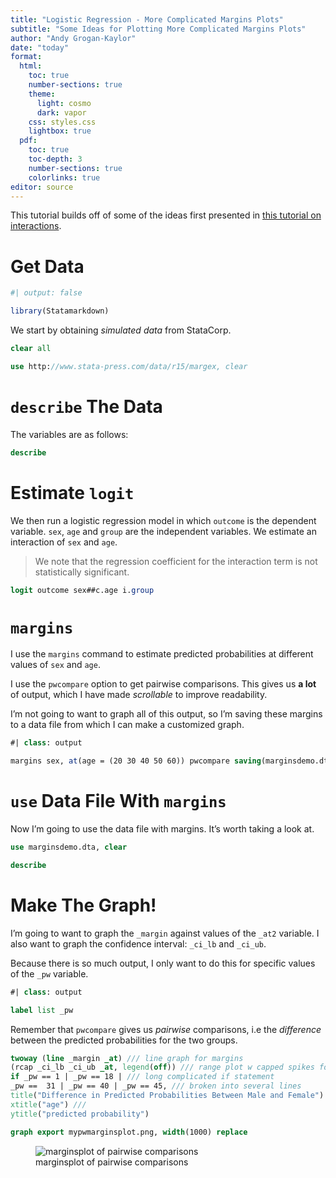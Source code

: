 ```yaml
---
title: "Logistic Regression - More Complicated Margins Plots"
subtitle: "Some Ideas for Plotting More Complicated Margins Plots"
author: "Andy Grogan-Kaylor"
date: "today"
format:
  html:
    toc: true
    number-sections: true
    theme:
      light: cosmo
      dark: vapor
    css: styles.css  
    lightbox: true
  pdf:
    toc: true
    toc-depth: 3
    number-sections: true
    colorlinks: true
editor: source
---
```


::: {.callout-tip collapse="false"}
This tutorial builds off of some of the ideas first presented in [this tutorial on interactions](https://agrogan1.github.io/newstuff/categorical/logistic-interactions-2/logistic-interactions-2.html).
:::

# Get Data

```r
#| output: false

library(Statamarkdown)

```

We start by obtaining *simulated data* from StataCorp. 

```stata

clear all

use http://www.stata-press.com/data/r15/margex, clear

```


# `describe` The Data
	
The variables are as follows:

```stata

describe

```

# Estimate `logit`

We then run a logistic regression model in which `outcome` is the dependent variable. `sex`, `age` and `group` are the independent variables. We estimate an interaction of `sex` and `age`. 

> We note that the regression coefficient for the interaction term is not statistically significant. 

```stata

logit outcome sex##c.age i.group

```

# `margins`

I use the `margins` command to estimate predicted probabilities at different values of `sex` and `age`. 

I use the `pwcompare` option to get pairwise comparisons. This gives us **a lot** of output, which I have made *scrollable* to improve readability.

I'm not going to want to graph all of this output, so I'm saving these margins to a data file from which I can make a customized graph.

```stata
#| class: output

margins sex, at(age = (20 30 40 50 60)) pwcompare saving(marginsdemo.dta, replace)

```

# `use` Data File With `margins`

Now I'm going to use the data file with margins. It's worth taking a look at.

```stata

use marginsdemo.dta, clear

describe

```

# Make The Graph!

I'm going to want to graph the `_margin` against values of the `_at2` variable. I also want to graph the confidence interval: `_ci_lb` and `_ci_ub`.

Because there is so much output, I only want to do this for specific values of the `_pw` variable.

```stata
#| class: output

label list _pw

```

::: {.callout-warning collapse="false"}
Remember that `pwcompare` gives us *pairwise* comparisons, i.e the *difference* between the predicted probabilities for the two groups.
:::

```stata

twoway (line _margin _at) /// line graph for margins
(rcap _ci_lb _ci_ub _at, legend(off)) /// range plot w capped spikes for CIs
if _pw == 1 | _pw == 18 | /// long complicated if statement
_pw ==  31 | _pw == 40 | _pw == 45, /// broken into several lines
title("Difference in Predicted Probabilities Between Male and Female") ///
xtitle("age") ///
ytitle("predicted probability")

graph export mypwmarginsplot.png, width(1000) replace

```

![marginsplot of pairwise comparisons](mypwmarginsplot.png)













